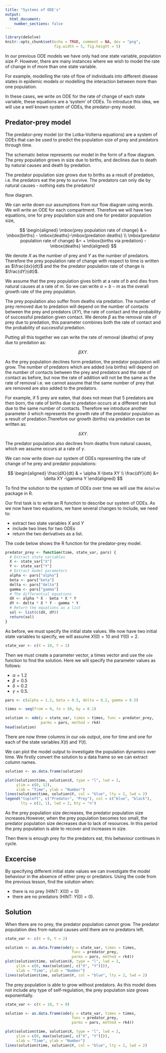 ```yaml
---
title: "Systems of ODE's"  
output: 
  html_document:
    number_sections: false
---
```


```r
library(deSolve)
knitr::opts_chunk$set(echo = TRUE, comment = NA, dev = "png",
                      fig.width = 5, fig.height = 5)
```



In our previous ODE models we have only had one state variable, population size $P$. However, there are many instances where we wish to model the rate of change in of more than one state variable.

For example, modelling the rate of flow of individuals into different disease states in epidemic models or modelling the interaction between more than one population. 

In these cases, we write on ODE for the rate of change of each state variable, these equations are a 'system' of ODEs. To introduce this idea, we will use a well known system of ODEs, the predator-prey model. 

## Predator-prey model
The predator-prey model (or the Lotka-Volterra equations) are a system of ODEs that can be used to predict the population size of prey and predators through time. 

The schematic below represents our model in the form of a flow diagram. The prey population grows in size due to births, and declines due to death by natural causes and death by predation.

The predator population size grows due to births as a result of predation, i.e. the predators eat the prey to survive. The predators can only die by natural causes - nothing eats the predators!

flow diagram.

We can write down our assumptions from our flow diagram using words. We will write an ODE  for each compartment. Therefore we will have two equations, one for prey population size and one for predator population size,

$$
\begin{aligned}
\mbox{prey population rate of change} & = \mbox{births} - \mbox{deaths}-\mbox{predation deaths} \\
\mbox{predator population rate of change} &= + \mbox{births via predation} -\mbox{deaths}
\end{aligned}
$$

We denote $X$ as the number of prey and $Y$ as the number of predators. Therefore the prey population rate of change with respect to time is written as $\frac{dx}{dt}$ and the  the predator population rate of change is $\frac{dY}{dt}$.

We assume that the prey population gives birth at a rate of $b$ and dies from natural causes at a rate of $m$. So we can write $\alpha = b - m$ as the overall growth rate of the prey population. 

The prey population also suffer from deaths via predation. The number of prey removed due to predation will depend on the number of contacts between the prey and predators ($XY$), the rate of contact and the probability of successful predation given contact. We denote $\beta$ as the removal rate of prey due to predation, this parameter combines both the rate of contact and the probability of successful predation.

Putting all this together we can write the rate of removal (deaths) of prey due to predation as:

$$\beta X Y.$$ 

As the prey population declines form predation, the predator population will grow. The number of predators which are added (via births) will depend on the number of contacts between the prey and predators and the rate of contact as before, but now the rate of addition will not be the same as  the rate of removal i.e. we cannot assume that the same number of prey that are removed are also added to the predators. 

For example, if 5 prey are eaten, that does not mean that 5 predators are then born, the rate of births due to predation occurs at a different rate but due to the same number of contacts. Therefore we introduce another parameter $\delta$ which represents the growth rate of the predator population as a result of predation.Therefore our growth (births) via predation can be written as:

$$\delta X Y.$$

The predator population also declines from deaths from natural causes, which we assume occurs at a rate of $\gamma$.

We can now write down our system of ODEs representing the rate of change of he prey and predator populations:

$$
\begin{aligned}
\frac{dX}{dt} & = \alpha X-\beta XY \\
\frac{dY}{dt} &=  \delta XY -\gamma Y
\end{aligned}
$$

To find the solution to the system of ODEs over time we will use the `deSolve` package in R.

Our first task is to write an R function to describe our system of ODEs. As we now have two equations, we have several changes to include, we need to:

+ extract two state variables $X$ and $Y$
+ include two lines for two ODEs
+ return the two derivatives as a list.

The code below shows the R function for the predator-prey model. 
```r
predator_prey <- function(time, state_var, pars) {
  # Extract state variables
  X <- state_var["X"]
  Y <- state_var["Y"]
  # Extract model parameters
  alpha <- pars["alpha"]
  beta <- pars["beta"]
  delta <- pars["delta"]
  gamma <- pars["gamma"]
  # The differential equations
  dX <- alpha * X - beta * X * Y
  dY <- delta * X * Y - gamma * Y
  # Return the equations as a list
  sol <- list(c(dX, dY))
  return(sol)
}
```

As before, we must specify the initial state values. We now have two initial state variables to specify, we will assume $X(0)=10$ and $Y(0)=2$. 

```r
state_var <- c(X = 10, Y = 2)
```

Then we must create a parameter vector, a times vector and use the `ode` function to find the solution. Here we will specify the parameter values as follows:

+ $\alpha =1.2$
+ $\beta = 0.5$
+ $\delta = 0.2$
+ $\gamma = 0.5$.

```r
pars <- c(alpha = 1.2, beta = 0.5, delta = 0.2, gamma = 0.5)

times <- seq(from = 0, to = 50, by = 0.1)

solution <- ode(y = state_var, times = times, func = predator_prey,
                parms = pars, method = rk4)
head(solution)
```

There are now three columns in our `ode` output, one for time and one for each of the state variables $X(t)$ and $Y(t)$.

We can plot the model output to investigate the population dynamics over time. We firstly convert the solution to a data frame so we can extract column names.

```r
solution <- as.data.frame(solution)

plot(solution$time, solution$X, type = "l", lwd = 2,
     ylim = c(0, 12),
     xlab = "Time", ylab = "Number")
lines(solution$time, solution$Y, col = "blue", lty = 2, lwd = 2)
legend("topleft", c("Predator", "Prey"), col = c("blue", "black"),
       lty = c(2, 1), lwd = 2, bty = "n")
```

As the prey population size decreases, the predator population size increases.However, when the prey population becomes too small, the predator population size decreases due to lack of resources. In this period the prey population is able to recover and increases in size. 

Then there is enough prey for the predators eat, this behaviour continues in cycle.


::: {.callout-note icon="false}
## Excercise
By specifying different initial state values we can investigate the model behaviour in the absence of either prey or predators. Using the code from the previous lesson, find the solution when:

+  there is no prey (HINT: $X(0)=0$) 
+  there are no predators (HINT: $Y(0)=0$).
:::

::: {.callout-note collapse="true" icon="false}
## Solution
When there are no prey, the predator population cannot grow. The predator population dies from natural causes until there are no predators left.

```r
state_var <- c(X = 0, Y = 2)

solution <- as.data.frame(ode(y = state_var, times = times,
                              func = predator_prey,
                              parms = pars, method = rk4))
plot(solution$time, solution$X, type = "l", lwd = 2,
     ylim = c(0, max(solution[, c("X", "Y")])),
     xlab = "Time", ylab = "Number")
lines(solution$time, solution$Y, col = "blue", lty = 2, lwd = 2)

```

The prey population is able to grow without predators. As this model does not include any type of self-regulation, the prey population size grows exponentially. 
```r
state_var <- c(X = 10, Y = 0)

solution <- as.data.frame(ode(y = state_var, times = times,
                              func = predator_prey,
                              parms = pars, method = rk4))

plot(solution$time, solution$X, type = "l", lwd = 2,
     ylim = c(0, max(solution[, c("X", "Y")])),
     xlab = "Time", ylab = "Number")
lines(solution$time, solution$Y, col = "blue", lty = 2, lwd = 2)
```
:::

